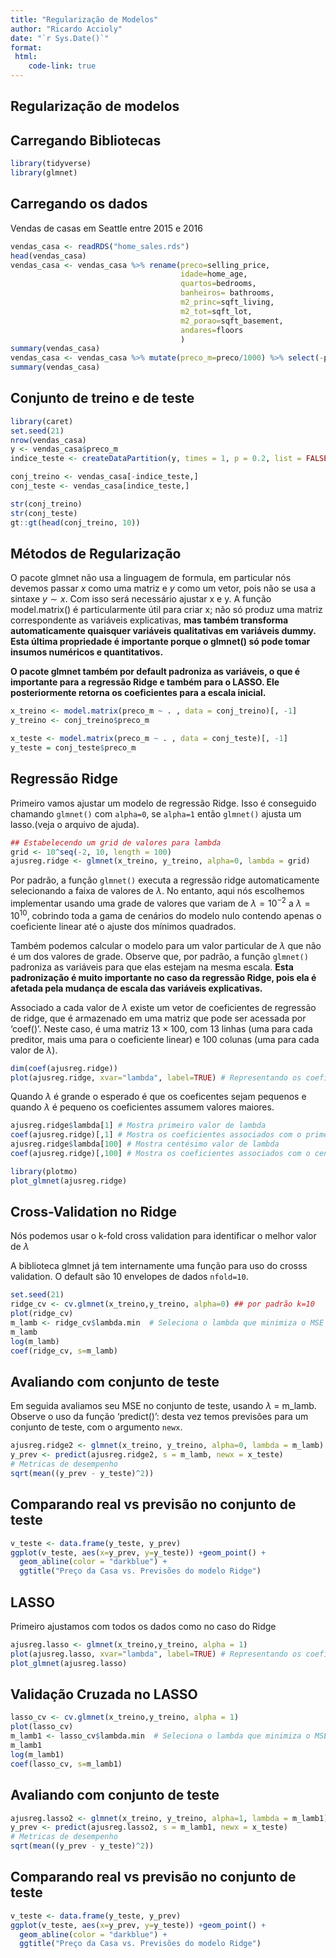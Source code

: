 ```yaml
---
title: "Regularização de Modelos"
author: "Ricardo Accioly"
date: "`r Sys.Date()`"
format:
 html:
    code-link: true
---
```


## Regularização de modelos

## Carregando Bibliotecas

```r
library(tidyverse)
library(glmnet)
```

## Carregando os dados

Vendas de casas em Seattle entre 2015 e 2016

```r
vendas_casa <- readRDS("home_sales.rds")
head(vendas_casa)
vendas_casa <- vendas_casa %>% rename(preco=selling_price,
                                      idade=home_age,
                                      quartos=bedrooms,
                                      banheiros= bathrooms,
                                      m2_princ=sqft_living,
                                      m2_tot=sqft_lot,
                                      m2_porao=sqft_basement,
                                      andares=floors
                                      )
summary(vendas_casa)
vendas_casa <- vendas_casa %>% mutate(preco_m=preco/1000) %>% select(-preco)
summary(vendas_casa)
```

## Conjunto de treino e de teste

```r
library(caret)
set.seed(21)
nrow(vendas_casa)
y <- vendas_casa$preco_m
indice_teste <- createDataPartition(y, times = 1, p = 0.2, list = FALSE)

conj_treino <- vendas_casa[-indice_teste,]
conj_teste <- vendas_casa[indice_teste,]

str(conj_treino)
str(conj_teste)
gt::gt(head(conj_treino, 10))
```

## Métodos de Regularização

O pacote glmnet não usa a linguagem de formula, em particular nós devemos passar $x$ como uma matriz e $y$ como um vetor, pois não se usa a sintaxe $y \sim x$. Com isso será necessário ajustar x e y. A função model.matrix() é particularmente útil para criar x; não só produz uma matriz correspondente as variáveis explicativas, **mas também transforma automaticamente quaisquer variáveis qualitativas em variáveis dummy. Esta última propriedade é importante porque o glmnet() só pode tomar insumos numéricos e quantitativos.**

**O pacote glmnet também por default padroniza as variáveis, o que é importante para a regressão Ridge e também para o LASSO. Ele posteriormente retorna os coeficientes para a escala inicial.**

```r
x_treino <- model.matrix(preco_m ~ . , data = conj_treino)[, -1]
y_treino <- conj_treino$preco_m

x_teste <- model.matrix(preco_m ~ . , data = conj_teste)[, -1]
y_teste = conj_teste$preco_m
```

## Regressão Ridge

Primeiro vamos ajustar um modelo de regressão Ridge. Isso é conseguido chamando `glmnet()` com `alpha=0`, se `alpha=1` então `glmnet()` ajusta um lasso.(veja o arquivo de ajuda).

```r
## Estabelecendo um grid de valores para lambda
grid <- 10^seq(-2, 10, length = 100)
ajusreg.ridge <- glmnet(x_treino, y_treino, alpha=0, lambda = grid)

```

Por padrão, a função `glmnet()` executa a regressão ridge automaticamente selecionando a faixa de valores de $\lambda$. No entanto, aqui nós escolhemos implementar usando uma grade de valores que variam de $\lambda = 10^{-2}$ a $\lambda = 10^{10}$, cobrindo toda a gama de cenários do modelo nulo contendo apenas o coeficiente linear até o ajuste dos mínimos quadrados.

Também podemos calcular o modelo para um valor particular de $\lambda$ que não é um dos valores de grade. Observe que, por padrão, a função `glmnet()` padroniza as variáveis para que elas estejam na mesma escala. **Esta padronização é muito importante no caso da regressão Ridge, pois ela é afetada pela mudança de escala das variáveis explicativas.**

Associado a cada valor de $\lambda$ existe um vetor de coeficientes de regressão de ridge, que é armazenado em uma matriz que pode ser acessada por 'coef()'. Neste caso, é uma matriz $13 \times 100$, com 13 linhas (uma para cada preditor, mais uma para o coeficiente linear) e 100 colunas (uma para cada valor de $\lambda$).

```r
dim(coef(ajusreg.ridge))
plot(ajusreg.ridge, xvar="lambda", label=TRUE) # Representando os coeficientes

```

Quando $\lambda$ é grande o esperado é que os coeficentes sejam pequenos e quando $\lambda$ é pequeno os coeficientes assumem valores maiores.

```r
ajusreg.ridge$lambda[1] # Mostra primeiro valor de lambda
coef(ajusreg.ridge)[,1] # Mostra os coeficientes associados com o primeiro valor
ajusreg.ridge$lambda[100] # Mostra centésimo valor de lambda
coef(ajusreg.ridge)[,100] # Mostra os coeficientes associados com o centésimo valor
```

```r
library(plotmo)
plot_glmnet(ajusreg.ridge)
```

## Cross-Validation no Ridge

Nós podemos usar o k-fold cross validation para identificar o melhor valor de $\lambda$

A biblioteca glmnet já tem internamente uma função para uso do crosss validation. O default são 10 envelopes de dados `nfold=10`.

```r
set.seed(21)
ridge_cv <- cv.glmnet(x_treino,y_treino, alpha=0) ## por padrão k=10
plot(ridge_cv)
m_lamb <- ridge_cv$lambda.min  # Seleciona o lambda que minimiza o MSE (EQM) de treino
m_lamb
log(m_lamb)
coef(ridge_cv, s=m_lamb)
```

## Avaliando com conjunto de teste

Em seguida avaliamos seu MSE no conjunto de teste, usando $\lambda$ = m_lamb. Observe o uso da função 'predict()': desta vez temos previsões para um conjunto de teste, com o argumento `newx`.

```r
ajusreg.ridge2 <- glmnet(x_treino, y_treino, alpha=0, lambda = m_lamb)
y_prev <- predict(ajusreg.ridge2, s = m_lamb, newx = x_teste)
# Metricas de desempenho
sqrt(mean((y_prev - y_teste)^2))
```

## Comparando real vs previsão no conjunto de teste

```r
v_teste <- data.frame(y_teste, y_prev)
ggplot(v_teste, aes(x=y_prev, y=y_teste)) +geom_point() +
  geom_abline(color = "darkblue") +
  ggtitle("Preço da Casa vs. Previsões do modelo Ridge")
```


## LASSO

Primeiro ajustamos com todos os dados como no caso do Ridge

```r
ajusreg.lasso <- glmnet(x_treino,y_treino, alpha = 1)
plot(ajusreg.lasso, xvar="lambda", label=TRUE) # Representando os coeficientes
plot_glmnet(ajusreg.lasso)
```

## Validação Cruzada no LASSO

```r
lasso_cv <- cv.glmnet(x_treino,y_treino, alpha = 1)
plot(lasso_cv)
m_lamb1 <- lasso_cv$lambda.min  # Seleciona o lambda que minimiza o MSE de treino
m_lamb1
log(m_lamb1)
coef(lasso_cv, s=m_lamb1)
```

## Avaliando com conjunto de teste

```r
ajusreg.lasso2 <- glmnet(x_treino, y_treino, alpha=1, lambda = m_lamb1)
y_prev <- predict(ajusreg.lasso2, s = m_lamb1, newx = x_teste)
# Metricas de desempenho
sqrt(mean((y_prev - y_teste)^2))
```

## Comparando real vs previsão no conjunto de teste

```r
v_teste <- data.frame(y_teste, y_prev)
ggplot(v_teste, aes(x=y_prev, y=y_teste)) +geom_point() +
  geom_abline(color = "darkblue") +
  ggtitle("Preço da Casa vs. Previsões do modelo Ridge")
```

